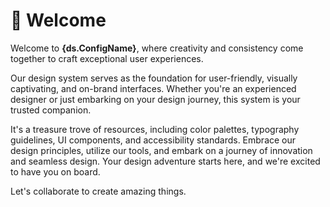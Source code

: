 

<Meta title="Welcome" />

# 👋 Welcome

Welcome to **{ds.ConfigName}**, where creativity and consistency come together to craft exceptional user experiences.

Our design system serves as the foundation for user-friendly, visually captivating, and on-brand interfaces. Whether you're an experienced designer or just embarking on your design journey, this system is your trusted companion.

It's a treasure trove of resources, including color palettes, typography guidelines, UI components, and accessibility standards. Embrace our design principles, utilize our tools, and embark on a journey of innovation and seamless design. Your design adventure starts here, and we're excited to have you on board.

Let's collaborate to create amazing things.